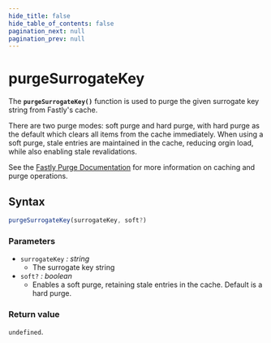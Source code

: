 ```yaml
---
hide_title: false
hide_table_of_contents: false
pagination_next: null
pagination_prev: null
---
```


# purgeSurrogateKey

The **`purgeSurrogateKey()`** function is used to purge the given surrogate key string from Fastly's cache.

There are two purge modes: soft purge and hard purge, with hard purge as the default which clears all items
from the cache immediately. When using a soft purge, stale entries are maintained in the cache, reducing
orgin load, while also enabling stale revalidations.

See the [Fastly Purge Documentation](https://www.fastly.com/documentation/guides/concepts/edge-state/cache/purging/#surrogate-key-purge) for more information on caching and purge operations.

## Syntax

```js
purgeSurrogateKey(surrogateKey, soft?)
```

### Parameters

- `surrogateKey` _: string_
  - The surrogate key string
- `soft?` _: boolean_
  - Enables a soft purge, retaining stale entries in the cache. Default is a hard purge.

### Return value

`undefined`.
